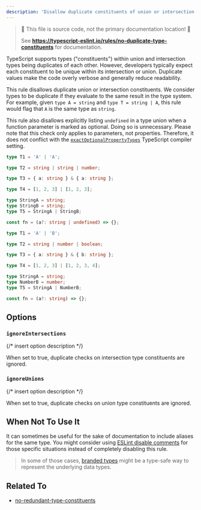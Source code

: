 ---
description: 'Disallow duplicate constituents of union or intersection types.'
---


> 🛑 This file is source code, not the primary documentation location! 🛑
>
> See **https://typescript-eslint.io/rules/no-duplicate-type-constituents** for documentation.

TypeScript supports types ("constituents") within union and intersection types being duplicates of each other.
However, developers typically expect each constituent to be unique within its intersection or union.
Duplicate values make the code overly verbose and generally reduce readability.

This rule disallows duplicate union or intersection constituents.
We consider types to be duplicate if they evaluate to the same result in the type system.
For example, given `type A = string` and `type T = string | A`, this rule would flag that `A` is the same type as `string`.

This rule also disallows explicitly listing `undefined` in a type union when a function parameter is marked as optional.
Doing so is unnecessary.
Please note that this check only applies to parameters, not properties.
Therefore, it does not conflict with the [`exactOptionalPropertyTypes`](https://www.typescriptlang.org/tsconfig/#exactOptionalPropertyTypes) TypeScript compiler setting.

<Tabs>
<TabItem value="❌ Incorrect">

```ts
type T1 = 'A' | 'A';

type T2 = string | string | number;

type T3 = { a: string } & { a: string };

type T4 = [1, 2, 3] | [1, 2, 3];

type StringA = string;
type StringB = string;
type T5 = StringA | StringB;

const fn = (a?: string | undefined) => {};
```

</TabItem>
<TabItem value="✅ Correct">

```ts
type T1 = 'A' | 'B';

type T2 = string | number | boolean;

type T3 = { a: string } & { b: string };

type T4 = [1, 2, 3] | [1, 2, 3, 4];

type StringA = string;
type NumberB = number;
type T5 = StringA | NumberB;

const fn = (a?: string) => {};
```

</TabItem>
</Tabs>

## Options

### `ignoreIntersections`

{/* insert option description */}

When set to true, duplicate checks on intersection type constituents are ignored.

### `ignoreUnions`

{/* insert option description */}

When set to true, duplicate checks on union type constituents are ignored.

## When Not To Use It

It can sometimes be useful for the sake of documentation to include aliases for the same type.
You might consider using [ESLint disable comments](https://eslint.org/docs/latest/use/configure/rules#using-configuration-comments-1) for those specific situations instead of completely disabling this rule.

> In some of those cases, [branded types](https://basarat.gitbook.io/typescript/main-1/nominaltyping#using-interfaces) might be a type-safe way to represent the underlying data types.

## Related To

- [no-redundant-type-constituents](./no-redundant-type-constituents.mdx)
